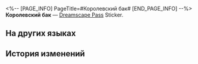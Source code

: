 <%-- [PAGE_INFO]
PageTitle=#Королевский бак#
[END_PAGE_INFO] --%>
{{Предмет Инфобокс
|id          = 225020
|Изображение = Dreamscape Pass Sticker Королевский бак.png
|Тип         = Dreamscape Pass Sticker
|Тип2        = Прах к праху, пепел к пеплу Stickers
|Инвентарь   = 
|Редкость    = 4
|Эффект      = 
|Описание    = Пронумерованные наклейки, используемые для украшения дневника сновидений. Бывают самыми разными.
|Источник1   = [[Открыто по умолчанию]]
}}
{{Описание|Я одержу победу.}}
'''Королевский бак''' — [[Dreamscape Pass]] Sticker.

==На других языках==
{{На других языках
|en   = Lordly Trashcan
|zhs  = 王下一桶
|zht  = 王下一桶
|ja   = 王のゴミ箱
|ko   = 왕의 쓰레기통
|es   = Cubo de Basura Señorial
|fr   = Poubelle vénérable
|ru   = Королевский бак
|th   = เจ้าแห่งถังขยะ
|vi   = Thùng Quý Tộc
|de   = Lord von Tonne
|id   = Lordly Trashcan
|pt   = Lorde Lata de Lixo
}}

==История изменений==
{{История изменений|3.5}}
